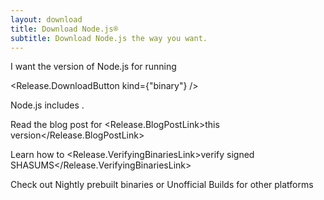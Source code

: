 ```yaml
---
layout: download
title: Download Node.js®
subtitle: Download Node.js the way you want.
---
```


<section>
I want the <Release.VersionDropdown /> version of Node.js for <Release.OperatingSystemDropdown /> running <Release.BitnessDropdown />

<Release.DownloadButton kind={"binary"} />
</section>

<section>
Node.js includes <Release.NpmLink />.

Read the blog post for <Release.BlogPostLink>this version</Release.BlogPostLink>

Learn how to <Release.VerifyingBinariesLink>verify signed SHASUMS</Release.VerifyingBinariesLink>

Check out <LinkWithArrow href="https://nodejs.org/download/nightly/">Nightly</LinkWithArrow> prebuilt binaries or <LinkWithArrow href="https://unofficial-builds.nodejs.org/download/">Unofficial Builds</LinkWithArrow> for other platforms

</section>
